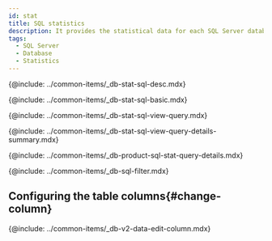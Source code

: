 ```yaml
---
id: stat
title: SQL statistics
description: It provides the statistical data for each SQL Server database.
tags:
  - SQL Server
  - Database
  - Statistics
---
```


<!-- SQL 통계-->

{@include: ../common-items/_db-stat-sql-desc.mdx} 

<!-- SQL 통계 기본 사용 안내 -->

{@include: ../common-items/_db-stat-sql-basic.mdx}

<!-- 쿼리별 수행 추이, 자세히 보기-->

{@include: ../common-items/_db-stat-sql-view-query.mdx} 

{@include: ../common-items/_db-stat-sql-view-query-details-summary.mdx}

{@include: ../common-items/_db-product-sql-stat-query-details.mdx}

<!-- 필터 조건추가하기-->

{@include: ../common-items/_db-sql-filter.mdx}

## Configuring the table columns{#change-column}

{@include: ../common-items/_db-v2-data-edit-column.mdx}
